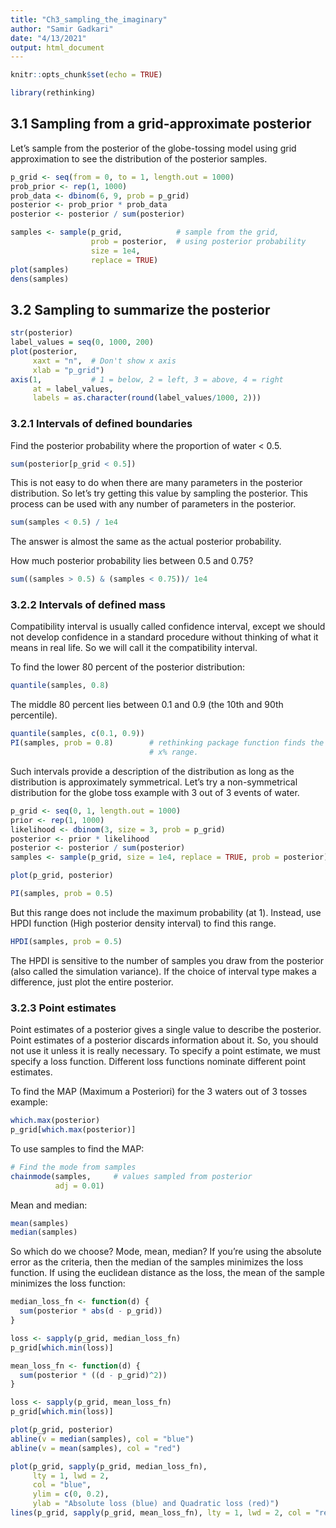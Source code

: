 ```yaml
---
title: "Ch3_sampling_the_imaginary"
author: "Samir Gadkari"
date: "4/13/2021"
output: html_document
---
```


```r
knitr::opts_chunk$set(echo = TRUE)

library(rethinking)
```

## 3.1 Sampling from a grid-approximate posterior

Let's sample from the posterior of the globe-tossing model using grid approximation to see the distribution of the posterior samples.

```r
p_grid <- seq(from = 0, to = 1, length.out = 1000)
prob_prior <- rep(1, 1000)
prob_data <- dbinom(6, 9, prob = p_grid)
posterior <- prob_prior * prob_data
posterior <- posterior / sum(posterior)

samples <- sample(p_grid,            # sample from the grid,
                  prob = posterior,  # using posterior probability
                  size = 1e4,
                  replace = TRUE)
plot(samples)
dens(samples)
```

## 3.2 Sampling to summarize the posterior
```r
str(posterior)
label_values = seq(0, 1000, 200)
plot(posterior,
     xaxt = "n",  # Don't show x axis
     xlab = "p_grid")
axis(1,           # 1 = below, 2 = left, 3 = above, 4 = right
     at = label_values,
     labels = as.character(round(label_values/1000, 2)))
```
### 3.2.1 Intervals of defined boundaries

Find the posterior probability where the proportion of water < 0.5.

```r
sum(posterior[p_grid < 0.5])
```
This is not easy to do when there are many parameters in the posterior distribution. So let's try getting this value by sampling the posterior. This process can be used with any number of parameters in the posterior.

```r
sum(samples < 0.5) / 1e4
```

The answer is almost the same as the actual posterior probability.

How much posterior probability lies between 0.5 and 0.75?
```r
sum((samples > 0.5) & (samples < 0.75))/ 1e4
```

### 3.2.2 Intervals of defined mass

Compatibility interval is usually called confidence interval, except we should not develop confidence in a standard procedure without thinking of what it means in real life. So we will call it the compatibility interval.

To find the lower 80 percent of the posterior distribution:
```r
quantile(samples, 0.8)
```
The middle 80 percent lies between 0.1 and 0.9 (the 10th and 90th percentile).
```r
quantile(samples, c(0.1, 0.9))
PI(samples, prob = 0.8)        # rethinking package function finds the middle
                               # x% range.
```

Such intervals provide a description of the distribution as long as the distribution is approximately symmetrical. Let's try a non-symmetrical distribution for the globe toss example with 3 out of 3 events of water.
```r
p_grid <- seq(0, 1, length.out = 1000)
prior <- rep(1, 1000)
likelihood <- dbinom(3, size = 3, prob = p_grid)
posterior <- prior * likelihood
posterior <- posterior / sum(posterior)
samples <- sample(p_grid, size = 1e4, replace = TRUE, prob = posterior)

plot(p_grid, posterior)
```

```r
PI(samples, prob = 0.5)
```

But this range does not include the maximum probability (at 1). Instead, use HPDI function (High posterior density interval) to find this range.

```r
HPDI(samples, prob = 0.5)
```

The HPDI is sensitive to the number of samples you draw from the posterior (also called the simulation variance). If the choice of interval type makes a difference, just plot the entire posterior.

### 3.2.3 Point estimates

Point estimates of a posterior gives a single value to describe the posterior. Point estimates of a posterior discards information about it. So, you should not use it unless it is really necessary. To specify a point estimate, we must specify a loss function. Different loss functions nominate different point estimates.

To find the MAP (Maximum a Posteriori) for the 3 waters out of 3 tosses example:
```r
which.max(posterior)
p_grid[which.max(posterior)]
```

To use samples to find the MAP:
```r
# Find the mode from samples
chainmode(samples,     # values sampled from posterior
          adj = 0.01)
```

Mean and median:
```r
mean(samples)
median(samples)
```

So which do we choose? Mode, mean, median?
If you're using the absolute error as the criteria, then the median of the samples minimizes the loss function. If using the euclidean distance as the loss, the mean of the sample minimizes the loss function:
```r
median_loss_fn <- function(d) {
  sum(posterior * abs(d - p_grid))
}

loss <- sapply(p_grid, median_loss_fn)
p_grid[which.min(loss)]
```
```r
mean_loss_fn <- function(d) {
  sum(posterior * ((d - p_grid)^2))
}

loss <- sapply(p_grid, mean_loss_fn)
p_grid[which.min(loss)]
```

```r
plot(p_grid, posterior)
abline(v = median(samples), col = "blue")
abline(v = mean(samples), col = "red")

plot(p_grid, sapply(p_grid, median_loss_fn), 
     lty = 1, lwd = 2, 
     col = "blue",
     ylim = c(0, 0.2),
     ylab = "Absolute loss (blue) and Quadratic loss (red)")
lines(p_grid, sapply(p_grid, mean_loss_fn), lty = 1, lwd = 2, col = "red")
```

